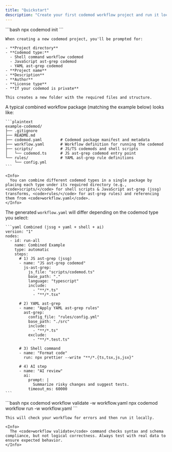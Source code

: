 ```yaml
---
title: "Quickstart"
description: "Create your first codemod workflow project and run it locally."
---
```



<Frame>
    <CLIDemo />
</Frame>

<Steps>
  <Step title="Create a new codemod project">
    ```bash
    npx codemod init
    ```

    When creating a new codemod project, you'll be prompted for:

    - **Project directory**
    - **Codemod type:**
      - Shell command workflow codemod
      - JavaScript ast-grep codemod
      - YAML ast-grep codemod
    - **Project name**
    - **Description**
    - **Author**
    - **License type**
    - **If your codemod is private**

    This creates a new folder with the required files and structure.
  </Step>

  <Step title="Explore the generated project">
    A typical combined workflow package (matching the example below) looks like:

    ```plaintext
    example-codemod/
    ├── .gitignore
    ├── README.md
    ├── codemod.yaml        # Codemod package manifest and metadata
    ├── workflow.yaml       # Workflow definition for running the codemod
    ├── scripts/            # JS/TS codemods and shell scripts
    │   └── codemod.ts      # JS ast-grep codemod entry point
    └── rules/              # YAML ast-grep rule definitions
        └── config.yml
    ```

    <Info>
      You can combine different codemod types in a single package by placing each type under its required directory (e.g., <code>scripts/</code> for shell scripts & JavaScript ast-grep (jssg) transforms, <code>rules/</code> for ast-grep rules) and referencing them from <code>workflow.yaml</code>.
    </Info>
  </Step>

  <Step title="Understand an example workflow">
    The generated <code>workflow.yaml</code> will differ depending on the codemod type you select:

    ```yaml Combined (jssg + yaml + shell + ai)
    version: "1"
    nodes:
      - id: run-all
        name: Combined Example
        type: automatic
        steps:
          # 1) JS ast-grep (jssg)
          - name: "JS ast-grep codemod"
            js-ast-grep:
              js_file: "scripts/codemod.ts"
              base_path: "."
              language: "typescript"
              include:
                - "**/*.ts"
                - "**/*.tsx"

          # 2) YAML ast-grep
          - name: "Apply YAML ast-grep rules"
            ast-grep:
              config_file: "rules/config.yml"
              base_path: "./src"
              include:
                - "**/*.ts"
              exclude:
                - "**/*.test.ts"

          # 3) Shell command
          - name: "Format code"
            run: npx prettier --write "**/*.{ts,tsx,js,jsx}"

          # 4) AI step
          - name: "AI review"
            ai:
              prompt: |
                Summarize risky changes and suggest tests.
              timeout_ms: 60000
    ```
  </Step>

  <Step title="Validate & run your workflow">
    ```bash
    npx codemod workflow validate -w workflow.yaml
    npx codemod workflow run -w workflow.yaml
    ```

    This will check your workflow for errors and then run it locally.

    <Info>
      The <code>workflow validate</code> command checks syntax and schema compliance, but not logical correctness. Always test with real data to ensure expected behavior.
    </Info>
  </Step>
</Steps>


